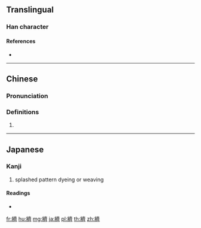 {{character info/new}}
==Translingual==
{{Han simplified forms|纃|緕|𬘧|ex=y}}

===Han character===
{{Han char|rn=120|rad=糸|as=14|sn=20|four=|canj=VFYX}}

====References====
* {{Han ref|kx=0942.251|dkj=28020|dj=1382.060|hdz=53464.090|uh=7E83|ud=32387}}

----

==Chinese==
{{zh-forms|s=𬘧}}

===Pronunciation===
{{zh-pron
|m=qí
|c=
|h=pfs=
|md=
|mn=
|w=
|mc=y
|oc=y
|cat=
}}

===Definitions===
{{zh-hanzi}}

# {{rfdef|lang=zh}}

----

==Japanese==

===Kanji===
{{ja-kanji|grade=|rs=糸14|style=ky|shin=緕}}

# splashed pattern dyeing or weaving

====Readings====
* {{ja-readings|on=|kun=[[かすり]] (kasuri)|nanori=}}

[[fr:纃]]
[[hu:纃]]
[[mg:纃]]
[[ja:纃]]
[[pl:纃]]
[[th:纃]]
[[zh:纃]]